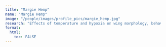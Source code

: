 ```yaml
---
title: "Margie Hemp"
name: "Margie Hemp"
image: "/people/images/profile_pics/margie_hemp.jpg"
research: "Effects of temperature and hypoxia on wing morphology, behavior, and physiology of Andean hummingbirds"
format:
  html:
    toc: FALSE
---
```


